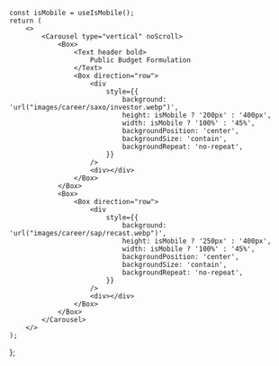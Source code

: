 
	const isMobile = useIsMobile();
	return (
		<>
			<Carousel type="vertical" noScroll>
				<Box>
					<Text header bold>
						Public Budget Formulation
					</Text>
					<Box direction="row">
						<div
							style={{
								background: 'url("images/career/saxo/investor.webp")',
								height: isMobile ? '200px' : '400px',
								width: isMobile ? '100%' : '45%',
								backgroundPosition: 'center',
								backgroundSize: 'contain',
								backgroundRepeat: 'no-repeat',
							}}
						/>
						<div></div>
					</Box>
				</Box>
				<Box>
					<Box direction="row">
						<div
							style={{
								background: 'url("images/career/sap/recast.webp")',
								height: isMobile ? '250px' : '400px',
								width: isMobile ? '100%' : '45%',
								backgroundPosition: 'center',
								backgroundSize: 'contain',
								backgroundRepeat: 'no-repeat',
							}}
						/>
						<div></div>
					</Box>
				</Box>
			</Carousel>
		</>
	);
};

<Content />

